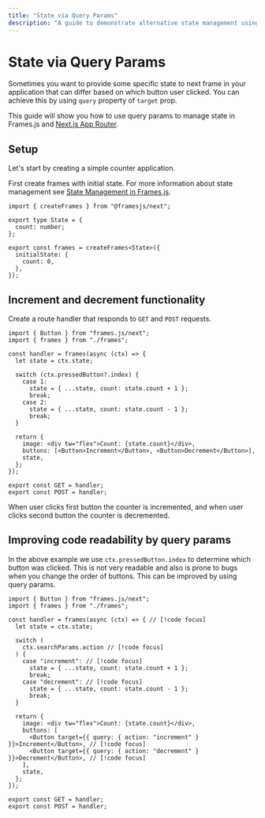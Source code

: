 ```yaml
---
title: "State via Query Params"
description: "A guide to demonstrate alternative state management using query params"
---
```


# State via Query Params

Sometimes you want to provide some specific state to next frame in your application that can differ based on which button user clicked. You can achieve this by using `query` property of `target` prop.

This guide will show you how to use query params to manage state in Frames.js and [Next.js App Router](/reference/core/next).

## Setup

Let's start by creating a simple counter application.

First create frames with initial state. For more information about state management see [State Management in Frames.js](/guides/state-management).

```tsx [app/frames/frames.ts]
import { createFrames } from "@framesjs/next";

export type State = {
  count: number;
};

export const frames = createFrames<State>({
  initialState: {
    count: 0,
  },
});
```

## Increment and decrement functionality

Create a route handler that responds to `GET` and `POST` requests.

```tsx [app/frames/route.tsx]
import { Button } from "frames.js/next";
import { frames } from "./frames";

const handler = frames(async (ctx) => {
  let state = ctx.state;

  switch (ctx.pressedButton?.index) {
    case 1:
      state = { ...state, count: state.count + 1 };
      break;
    case 2:
      state = { ...state, count: state.count - 1 };
      break;
  }

  return {
    image: <div tw="flex">Count: {state.count}</div>,
    buttons: [<Button>Increment</Button>, <Button>Decrement</Button>],
    state,
  };
});

export const GET = handler;
export const POST = handler;
```

When user clicks first button the counter is incremented, and when user clicks second button the counter is decremented.

## Improving code readability by query params

In the above example we use `ctx.pressedButton.index` to determine which button was clicked. This is not very readable and also is prone to bugs when you change the order of buttons. This can be improved by using query params.

```tsx [app/frames/route.tsx]
import { Button } from "frames.js/next";
import { frames } from "./frames";

const handler = frames(async (ctx) => { // [!code focus]
  let state = ctx.state;

  switch (
    ctx.searchParams.action // [!code focus]
  ) {
    case "increment": // [!code focus]
      state = { ...state, count: state.count + 1 };
      break;
    case "decrement": // [!code focus]
      state = { ...state, count: state.count - 1 };
      break;
  }

  return {
    image: <div tw="flex">Count: {state.count}</div>,
    buttons: [
      <Button target={{ query: { action: "increment" } }}>Increment</Button>, // [!code focus]
      <Button target={{ query: { action: "decrement" } }}>Decrement</Button>, // [!code focus]
    ],
    state,
  };
});

export const GET = handler;
export const POST = handler;
```
